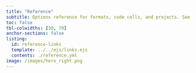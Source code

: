 ```yaml
---
title: "Reference"
subtitle: Options reference for formats, code cells, and projects. See the [user guide](/docs/guide/index.qmd) for   more in-depth documentation on usage. 
toc: false
tbl-colwidths: [30, 70]
anchor-sections: false
listing:
  id: reference-links
  template: ../../ejs/links.ejs
  contents: ./reference.yml
image: /images/hero_right.png  
---
```


::: {#reference-links .column-screen-inset-right style="max-width: 850px;"}
:::

